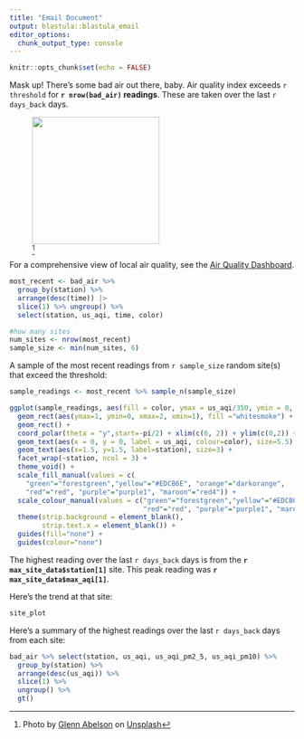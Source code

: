 ```yaml
---
title: "Email Document"
output: blastula::blastula_email
editor_options: 
  chunk_output_type: console
---
```


```r
knitr::opts_chunk$set(echo = FALSE)

```

Mask up! There's some bad air out there, baby.  Air quality index exceeds `r threshold` for **`r nrow(bad_air)` readings**.  These are taken over the last `r days_back` days. 

![[^1]](hazy.jpeg){width="225"}

[^1]: Photo by <a href="https://unsplash.com/@glenna1984">Glenn Abelson</a> on <a href="https://unsplash.com/photos/Hwz4MZjzxTM">Unsplash</a>
  

For a comprehensive view of local air quality, see the [Air Quality Dashboard](https://colorado.posit.co/rsc/aqi_dashboard/).



```r
most_recent <- bad_air %>% 
  group_by(station) %>% 
  arrange(desc(time)) |> 
  slice(1) %>% ungroup() %>% 
  select(station, us_aqi, time, color)

#how many sites
num_sites <- nrow(most_recent)
sample_size <- min(num_sites, 6)
```

A sample of the most recent readings from `r sample_size` random site(s) that exceed the threshold:  

```r
sample_readings <- most_recent %>% sample_n(sample_size)

ggplot(sample_readings, aes(fill = color, ymax = us_aqi/350, ymin = 0, xmax = 2, xmin = 1)) +
  geom_rect(aes(ymax=1, ymin=0, xmax=2, xmin=1), fill ="whitesmoke") +
  geom_rect() + 
  coord_polar(theta = "y",start=-pi/2) + xlim(c(0, 2)) + ylim(c(0,2)) +
  geom_text(aes(x = 0, y = 0, label = us_aqi, colour=color), size=5.5) +
  geom_text(aes(x=1.5, y=1.5, label=station), size=3) + 
  facet_wrap(~station, ncol = 3) +
  theme_void() +
  scale_fill_manual(values = c(
    "green"="forestgreen","yellow"="#EDCB6E", "orange"="darkorange", 
    "red"="red", "purple"="purple1", "maroon"="red4")) +
  scale_colour_manual(values = c("green"="forestgreen","yellow"="#EDCB6E", "orange"="darkorange", 
                                 "red"="red", "purple"="purple1", "maroon"="red4")) +
  theme(strip.background = element_blank(),
        strip.text.x = element_blank()) +
  guides(fill="none") +
  guides(colour="none")
```
  
The highest reading over the last `r days_back` days is from the **`r max_site_data$station[1]`** site. This peak reading was **`r max_site_data$max_aqi[1]`**.   

Here's the trend at that site:  

```r
site_plot
```


Here's a summary of the highest readings over the last `r days_back` days from each site:

```r

bad_air %>% select(station, us_aqi, us_aqi_pm2_5, us_aqi_pm10) %>% 
  group_by(station) %>% 
  arrange(desc(us_aqi)) %>% 
  slice(1) %>% 
  ungroup() %>%
  gt() 

```


